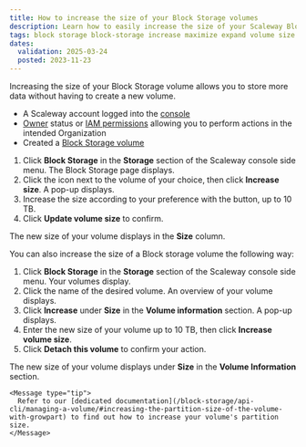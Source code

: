 ```yaml
---
title: How to increase the size of your Block Storage volumes
description: Learn how to easily increase the size of your Scaleway Block Storage volumes for more storage capacity.
tags: block storage block-storage increase maximize expand volume size
dates:
  validation: 2025-03-24
  posted: 2023-11-23
---
```


Increasing the size of your Block Storage volume allows you to store more data without having to create a new volume.

<Requirements />

- A Scaleway account logged into the [console](https://console.scaleway.com)
- [Owner](/iam/concepts/#owner) status or [IAM permissions](/iam/concepts/#permission) allowing you to perform actions in the intended Organization
- Created a [Block Storage volume](/block-storage/how-to/create-a-volume/)

1. Click **Block Storage** in the **Storage** section of the Scaleway console side menu. The Block Storage page displays.
2. Click the <Icon name="more" /> icon next to the volume of your choice, then click **Increase size**. A pop-up displays.
3. Increase the size according to your preference with the <Icon name="plus" /> button, up to 10 TB.
4. Click **Update volume size** to confirm.

The new size of your volume displays in the **Size** column.

You can also increase the size of a Block storage volume the following way:

1. Click **Block Storage** in the **Storage** section of the Scaleway console side menu. Your volumes display.
2. Click the name of the desired volume. An overview of your volume displays.
3. Click **Increase** under **Size** in the **Volume information** section. A pop-up displays.
4. Enter the new size of your volume up to 10 TB, then click **Increase volume size**.
5. Click **Detach this volume** to confirm your action.

The new size of your volume displays under **Size** in the **Volume Information** section.

    <Message type="tip">
      Refer to our [dedicated documentation](/block-storage/api-cli/managing-a-volume/#increasing-the-partition-size-of-the-volume-with-growpart) to find out how to increase your volume's partition size.
    </Message>
